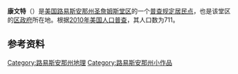 {{Geobox
| Settlement
<!-- *** Name section *** -->
| name                        = 康文特
| native_name                 = 
| other_name                  = 
| other_name1                 = 
| category                    = [[普查规定居民点|普查规定居民点]]
<!-- *** Image *** -->
| image                       = 
| image_size                  =    
| image_caption               = 
<!-- *** Symbols *** -->
| flag                        = 
| flag_size                   =    
| symbol                      = 
| symbol_size                 = 
| symbol_type                 = 
<!-- *** Country etc. *** -->
| country                     = {{USA}}
| state                       = [[路易斯安那州|路易斯安那州]]
| region                      = [[圣詹姆斯堂区_(路易斯安那州)|圣詹姆斯堂区]]
| region_type                 = 堂区
<!-- *** Geography *** -->
| area_imperial               = 5.331
| area_land_imperial          = 3.887
| area_water_imperial         = 1.444
| area_water_percentage       = auto
| area_percentage_round       = 2
| area_round                  = 1
| location                    = 
| lat_d                       = 30
| lat_m                       = 01
| lat_s                       = 15
| lat_NS                      = N
| long_d                      = 90
| long_m                      = 49
| long_s                      = 47
| long_EW                     = W
| elevation_imperial          = 20
| elevation_round             = 1
<!-- *** Population *** -->
| population_as_of            = 2010
| population                  = 711
| population_density_imperial = auto
| population_density_round    = 2
<!-- *** Government *** -->
| established_type            = 
| established                 = 
| mayor                       = 
<!-- *** Various codes *** -->
| timezone                    = [[北美中部时区|CST]]
| utc_offset                  = -6
| timezone_DST                = [[北美中部时区|CDT]]
| utc_offset_DST              = -5
| postal_code                 = 
| postal_code_type            =  
| area_code                   = 225
| area_code_type              =  
| code2_type                  =
| code2                       =
<!-- *** Free fields *** -->
| free_type                   =  
| free                        =
| free1_type                  =  
| free1                       = 
<!-- *** Map section *** -->
| map                         = Louisiana Locator Map.PNG
| map_size                    = 
| map_caption                 = 康文特在路易斯安那州的位置
| map_locator                 = Louisiana
| map1                        = Map of USA LA.svg
| map1_caption                = 路易斯安那州在美国的位置
<!-- *** Website *** -->
| website                     = 
}}

'''康文特'''（{{lang-en|Convent}}）是[[美国|美国]][[路易斯安那州|路易斯安那州]][[圣詹姆斯堂区_(路易斯安那州)|圣詹姆斯堂区]]的一个[[普查规定居民点|普查规定居民点]]，也是该堂区的[[县城|区政府]]所在地{{GR|6}}。根据[[2010年美国人口普查|2010年美国人口普查]]，其人口数为711{{GR|8}}。

== 参考资料 ==
{{Reflist}}

[[Category:路易斯安那州地理|Category:路易斯安那州地理]]
[[Category:路易斯安那州小作品|Category:路易斯安那州小作品]]